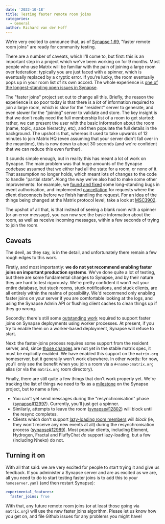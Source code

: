```yaml
---
date: '2022-10-18'
title: Testing faster remote room joins
categories:
  - General
author: Richard van der Hoff
---
```

We’re very excited to announce that, as of [Synapse 1.69](https://matrix.org/blog/2022/10/17/synapse-1-69-released), "faster remote room joins" are ready for community testing.

There are a number of caveats, which I'll come to, but first: this is an important step in a project which we've been working on for 9 months. Most people who use Matrix will be familiar with the pain of joining a large room over federation: typically you are just faced with a spinner, which is eventually replaced by a cryptic error. If you're lucky, the room eventually pops up in your room list of its own accord. The whole experience is [one of the longest-standing open issues in Synapse](https://github.com/matrix-org/synapse/issues/1211).

The "faster joins" project set out to change all this. Briefly, the reason the experience is so poor today is that there is a *lot* of information required to join a large room, which is slow for the "resident" server to generate, and even slower for the "joining" server to validate and store. The key insight is that we don't really need the full membership list of a room to get started: rather, we can present the user with the basic information about the room (name, topic, space hierarchy, etc), and then populate the full details in the background. The upshot is that, whereas it used to take upwards of 12 minutes to join Matrix HQ (even assuming that your server didn't fall over in the meantime), this is now down to about 30 seconds (and we're confident that we can reduce this even further).

It sounds simple enough, but in reality this has meant a lot of work on Synapse. The main problem was that huge amounts of the Synapse codebase assumed that we either had all the state for a room, or none of it. That assumption no longer holds, which meant lots of changes to the code to handle "partial state". Along the way we've also had to make some other improvements: for example, we [found and fixed](https://github.com/matrix-org/synapse/security/advisories/GHSA-jhjh-776m-4765) some long-standing bugs in event authorisation, and implemented [cancellation](https://github.com/matrix-org/synapse/issues/3528) for requests where the client disconnects before we finish handling the request. For an idea of the things being changed at the Matrix protocol level, take a look at [MSC3902](https://github.com/matrix-org/matrix-spec-proposals/pull/3902).

The upshot of all that, is that instead of seeing a blank room with a spinner (or an error message), you can now see the basic information about the room, as well as receive incoming messages, within a few seconds of trying to join the room.

## Caveats

The devil, as they say, is in the detail, and unfortunately there remain a few rough edges to this work.

Firstly, and most importantly: **we do not yet recommend enabling faster joins on important production systems**. We've done quite a lot of testing, but there are some fundamental changes to Synapse, and by their nature they are hard to test rigorously. We're pretty confident it won't eat your entire database, but stuck rooms, stuck notifications, and stuck clients, are all entirely within the realms of possibility. We'd recommend only enabling faster joins on your server if you are comfortable looking at the logs, and using the Synapse Admin API or flushing client caches to clean things up if they go wrong.

Secondly: there's still some [outstanding work](https://github.com/matrix-org/synapse/issues/12994) required to support faster joins on Synapse deployments using worker processes. At present, if you try to enable them on a worker-based deployment, Synapse will refuse to start.

Next: the faster-joins process requires some support from the resident server, and, since [those changes](https://github.com/matrix-org/matrix-spec-proposals/pull/3706) are not yet in the stable matrix spec, it must be explicitly enabled. We have enabled this support on the `matrix.org` homeserver, but it generally won't work elsewhere. In other words: for now, you'll only see the benefit when you join a room via a `#<name>:matrix.org` alias (or via the `matrix.org` room directory).

Finally, there are still quite a few things that don't work properly yet. We're tracking the list of things we need to fix as a [milestone](https://github.com/matrix-org/synapse/milestone/10) on the Synapse project, but to name a few:

 * You can't yet send messages during the "resynchronisation" phase ([synapse#12997](https://github.com/matrix-org/synapse/issues/12997)). Currently, you'll just get a spinner.
 * Similarly, attempts to leave the room ([synapse#12802](https://github.com/matrix-org/synapse/issues/12802)) will block until the resync completes.
 * Clients which don't support [lazy-loading room members](https://spec.matrix.org/v1.4/client-server-api/#lazy-loading-room-members) will *block* (ie, they won't receive any new events at all) during the resynchronisation process ([synapse#12989](https://github.com/matrix-org/synapse/issues/12989)). Most popular clients, including Element, Hydrogen, Fractal and FluffyChat *do* support lazy-loading, but a few (including Nheko) do not.

## Turning it on

With all that said: we are very excited for people to start trying it and give us feedback. If you administer a Synapse server and are as excited as we are, all you need to do to start testing faster joins is to add this to your `homeserver.yaml` (and then restart Synapse):

```yaml
experimental_features:
  faster_joins: True
```

With that, any future remote room joins (or at least those going via `matrix.org`) will use the new faster joins algorithm. Please let us know how you get on, and file Github issues for any problems you might have!
